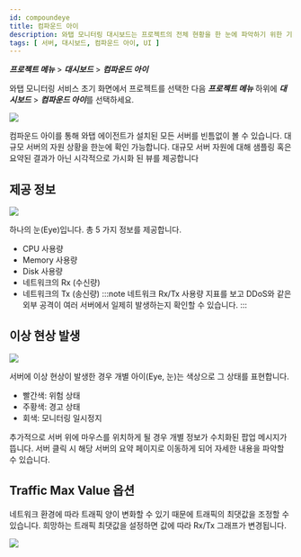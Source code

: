 ```yaml
---
id: compoundeye
title: 컴파운드 아이
description: 와탭 모니터링 대시보드는 프로젝트의 전체 현황을 한 눈에 파악하기 위한 기능을 제공합니다.
tags: [ 서버, 대시보드, 컴파운드 아이, UI ]
---
```


***프로젝트 메뉴*** > ***대시보드*** > ***컴파운드 아이***

와탭 모니터링 서비스 초기 화면에서 프로젝트를 선택한 다음 ***프로젝트 메뉴*** 하위에 ***대시보드*** > ***컴파운드 아이***를 선택하세요.

![](https://img.whatap.io/media/images/Screenshot_2021-03-17_Server_Monitoring1.png)

컴파운드 아이를 통해 와탭 에이전트가 설치된 모든 서버를 빈틈없이 볼 수 있습니다. 대규모 서버의 자원 상황을 한눈에 확인 가능합니다. 대규모 서버 자원에 대해 샘플링 혹은 요약된 결과가 아닌 시각적으로 가시화 된 뷰를 제공합니다

## 제공 정보

![](https://img.whatap.io/media/user_guide_server/dashboard/1430.png)

하나의 눈(Eye)입니다. 총 5 가지 정보를 제공합니다.
* CPU 사용량
* Memory 사용량
* Disk 사용량
* 네트워크의 Rx (수신량)
* 네트워크의 Tx (송신량) 
:::note
네트워크 Rx/Tx 사용량 지표를 보고 DDoS와 같은 외부 공격이 여러 서버에서 일제히 발생하는지 확인할 수 있습니다.
:::

## 이상 현상 발생

![](https://img.whatap.io/media/images/Screenshot.png)

서버에 이상 현상이 발생한 경우 개별 아이(Eye, 눈)는 색상으로 그 상태를 표현합니다.
* <span class='ov10'>빨간색</span>: 위험 상태
* <span class='wer'>주황색</span>: 경고 상태
* <span class='mstop'>회색</span>: 모니터링 일시정지

추가적으로 서버 위에 마우스를 위치하게 될 경우 개별 정보가 수치화된 팝업 메시지가 뜹니다. 서버 클릭 시 해당 서버의 요약 페이지로 이동하게 되어 자세한 내용을 파악할 수 있습니다.

## Traffic Max Value 옵션

네트워크 환경에 따라 트래픽 양이 변화할 수 있기 때문에 트래픽의 최댓값을 조정할 수 있습니다. 희망하는 트래픽 최댓값을 설정하면 값에 따라 Rx/Tx 그래프가 변경됩니다.

![](https://img.whatap.io/media/images/Screenshot_2021-03-17_server_14861_-_Server_Monitoring6.png)